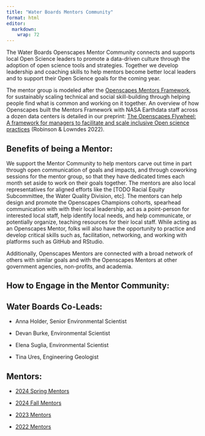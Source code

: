 ```yaml
---
title: "Water Boards Mentors Community"
format: html
editor: 
  markdown: 
    wrap: 72
---
```


The Water Boards Openscapes Mentor Community connects and supports local
Open Science leaders to promote a data-driven culture through the
adoption of open science tools and strategies. Together we develop
leadership and coaching skills to help mentors become better local
leaders and to support their Open Science goals for the coming year.

The mentor group is modeled after the [Openscapes Mentors
Framework](https://openscapes.github.io/approach-guide/mentors-framework),
for sustainably scaling technical and social skill-building through
helping people find what is common and working on it together. An
overview of how Openscapes built the Mentors Framework with NASA
Earthdata staff across a dozen data centers is detailed in our preprint:
[The Openscapes Flywheel: A framework for managers to facilitate and
scale inclusive Open science
practices](https://eartharxiv.org/repository/view/4560/) (Robinson &
Lowndes 2022).

## Benefits of being a Mentor: 

We support the Mentor Community to help mentors carve out time in part
through open communication of goals and impacts, and through coworking
sessions for the mentor group, so that they have dedicated times each
month set aside to work on their goals together. The mentors are also
local representatives for aligned efforts like the \[TODO Racial Equity
Subcommittee, the Water Quality Division, etc\]. The mentors can help
design and promote the Openscapes Champions cohorts, spearhead
communication with with their local leadership, act as a point-person
for interested local staff, help identify local needs, and help
communicate, or potentially organize, teaching resources for their local
staff. While acting as an Openscapes Mentor, folks will also have the
opportunity to practice and develop critical skills such as,
facilitation, networking, and working with platforms such as GitHub and
RStudio.

Additionally, Openscapes Mentors are connected with a broad network of
others with similar goals and with the Openscapes Mentors at other
government agencies, non-profits, and academia.

## How to Engage in the Mentor Community:

## Water Boards Co-Leads:

-   Anna Holder, Senior Environmental Scientist

-   Devan Burke, Environmental Scientist

-   Elena Suglia, Environmental Scientist

-   Tina Ures, Engineering Geologist

## Mentors:

-   [2024 Spring
    Mentors](https://github.com/Openscapes/2024-swrcb-spring)

-   [2024 Fall Mentors](https://github.com/Openscapes/2024-swrcb-fall)

-   [2023 Mentors](https://github.com/Openscapes/2023-swrcb)

-   [2022 Mentors](https://github.com/Openscapes/2022-swrcb)

